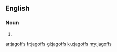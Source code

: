 ==English==

===Noun===
{{head|en|plural}}

# {{plural of|jagoff|lang=en}}

[[ar:jagoffs]]
[[fr:jagoffs]]
[[gl:jagoffs]]
[[ku:jagoffs]]
[[my:jagoffs]]